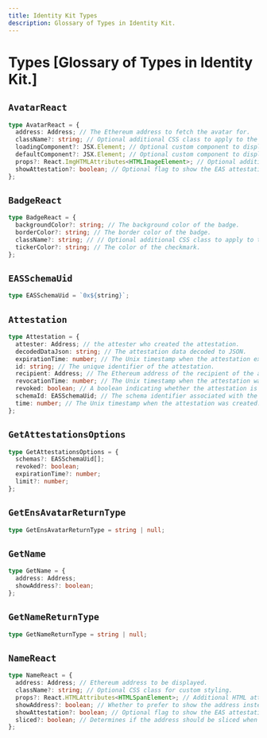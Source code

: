 ```yaml
---
title: Identity Kit Types
description: Glossary of Types in Identity Kit.
---
```


# Types [Glossary of Types in Identity Kit.]

## `AvatarReact`

```ts
type AvatarReact = {
  address: Address; // The Ethereum address to fetch the avatar for.
  className?: string; // Optional additional CSS class to apply to the avatar.
  loadingComponent?: JSX.Element; // Optional custom component to display while the avatar data is loading.
  defaultComponent?: JSX.Element; // Optional custom component to display when no ENS name or avatar is available.
  props?: React.ImgHTMLAttributes<HTMLImageElement>; // Optional additional image attributes to apply to the avatar.
  showAttestation?: boolean; // Optional flag to show the EAS attestation badge.
};
```

## `BadgeReact`

```ts
type BadgeReact = {
  backgroundColor?: string; // The background color of the badge.
  borderColor?: string; // The border color of the badge.
  className?: string; // // Optional additional CSS class to apply to the badge.
  tickerColor?: string; // The color of the checkmark.
};
```

## `EASSchemaUid`

```ts
type EASSchemaUid = `0x${string}`;
```

## `Attestation`

```ts
type Attestation = {
  attester: Address; // the attester who created the attestation.
  decodedDataJson: string; // The attestation data decoded to JSON.
  expirationTime: number; // The Unix timestamp when the attestation expires (0 for no expiration).
  id: string; // The unique identifier of the attestation.
  recipient: Address; // The Ethereum address of the recipient of the attestation.
  revocationTime: number; // The Unix timestamp when the attestation was revoked, if applicable.
  revoked: boolean; // A boolean indicating whether the attestation is revocable or not.
  schemaId: EASSchemaUid; // The schema identifier associated with the attestation.
  time: number; // The Unix timestamp when the attestation was created.
};
```

## `GetAttestationsOptions`

```ts
type GetAttestationsOptions = {
  schemas?: EASSchemaUid[];
  revoked?: boolean;
  expirationTime?: number;
  limit?: number;
};
```

## `GetEnsAvatarReturnType`

```ts
type GetEnsAvatarReturnType = string | null;
```

## `GetName`

```ts
type GetName = {
  address: Address;
  showAddress?: boolean;
};
```

## `GetNameReturnType`

```ts
type GetNameReturnType = string | null;
```

## `NameReact`

```ts
type NameReact = {
  address: Address; // Ethereum address to be displayed.
  className?: string; // Optional CSS class for custom styling.
  props?: React.HTMLAttributes<HTMLSpanElement>; // Additional HTML attributes for the span element.
  showAddress?: boolean; // Whether to prefer to show the address instead of the ENS name.
  showAttestation?: boolean; // Optional flag to show the EAS attestation badge.
  sliced?: boolean; // Determines if the address should be sliced when no ENS name is available.
};
```
